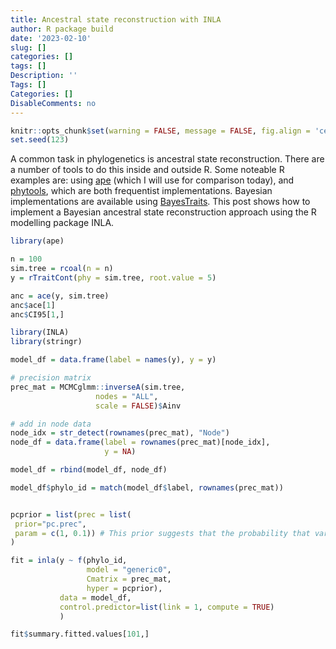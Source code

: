 ```yaml
---
title: Ancestral state reconstruction with INLA
author: R package build
date: '2023-02-10'
slug: []
categories: []
tags: []
Description: ''
Tags: []
Categories: []
DisableComments: no
---
```


```r
knitr::opts_chunk$set(warning = FALSE, message = FALSE, fig.align = 'center') 
set.seed(123)
```


A common task in phylogenetics is ancestral state reconstruction. There are a number of tools to do this inside and outside R. Some noteable R examples are: using [ape](http://ape-package.ird.fr/) (which I will use for comparison today), and [phytools](http://www.phytools.org/Rbook/), which are both frequentist implementations. Bayesian implementations are available using [BayesTraits](http://www.evolution.reading.ac.uk/BayesTraitsV4.0.0/BayesTraitsV4.0.0.html). This post shows how to implement a Bayesian ancestral state reconstruction approach using the R modelling package INLA. 

```r
library(ape)

n = 100
sim.tree = rcoal(n = n)
y = rTraitCont(phy = sim.tree, root.value = 5)

anc = ace(y, sim.tree)
anc$ace[1]
anc$CI95[1,]
```

```r
library(INLA)
library(stringr)

model_df = data.frame(label = names(y), y = y)

# precision matrix
prec_mat = MCMCglmm::inverseA(sim.tree,
                   nodes = "ALL",
                   scale = FALSE)$Ainv

# add in node data
node_idx = str_detect(rownames(prec_mat), "Node")
node_df = data.frame(label = rownames(prec_mat)[node_idx], 
                     y = NA)

model_df = rbind(model_df, node_df)

model_df$phylo_id = match(model_df$label, rownames(prec_mat))


pcprior = list(prec = list(
 prior="pc.prec",
 param = c(1, 0.1)) # This prior suggests that the probability that variance for the random effect is greater than 1 is 10%
)

fit = inla(y ~ f(phylo_id,
                 model = "generic0",
                 Cmatrix = prec_mat,
                 hyper = pcprior), 
           data = model_df, 
           control.predictor=list(link = 1, compute = TRUE)
           )

fit$summary.fitted.values[101,]
```

